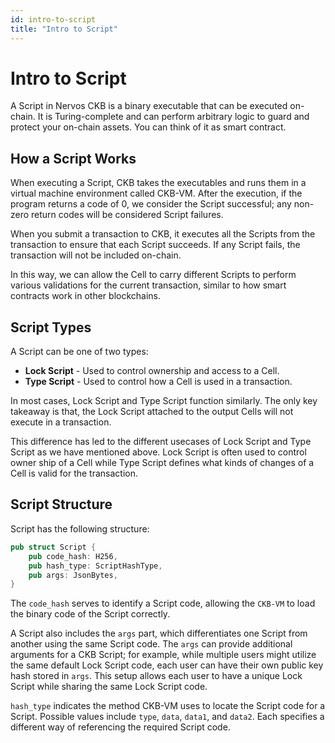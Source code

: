 ```yaml
---
id: intro-to-script
title: "Intro to Script"
---
```



# Intro to Script

A <Tooltip>Script</Tooltip> in Nervos CKB is a binary executable that can be executed on-chain. It is Turing-complete and can perform arbitrary logic to guard and protect your on-chain assets. You can think of it as smart contract.

## How a Script Works

When executing a Script, CKB takes the executables and runs them in a virtual machine environment called <Tooltip>CKB-VM</Tooltip>. After the execution, if the program returns a code of 0, we consider the Script successful; any non-zero return codes will be considered Script failures.

When you submit a transaction to CKB, it executes all the Scripts from the transaction to ensure that each Script succeeds. If any Script fails, the transaction will not be included on-chain.

In this way, we can allow the Cell to carry different Scripts to perform various validations for the current transaction, similar to how smart contracts work in other blockchains.

## Script Types

A Script can be one of two types:

- **Lock Script** - Used to control ownership and access to a Cell.
- **Type Script** - Used to control how a Cell is used in a transaction.

In most cases, Lock Script and Type Script function similarly. The only key takeaway is that, the Lock Script attached to the output Cells will not execute in a transaction.

This difference has led to the different usecases of Lock Script and Type Script as we have mentioned above. Lock Script is often used to control owner ship of a Cell while Type Script defines what kinds of changes of a Cell is valid for the transaction.

## Script Structure

Script has the following structure:

```rust
pub struct Script {
    pub code_hash: H256,
    pub hash_type: ScriptHashType,
    pub args: JsonBytes,
}
```

The `code_hash` serves to identify a Script code, allowing the `CKB-VM` to load the binary code of the Script correctly.

A Script also includes the `args` part, which differentiates one Script from another using the same Script code. The `args` can provide additional arguments for a CKB Script; for example, while multiple users might utilize the same default Lock Script code, each user can have their own public key hash stored in `args`. This setup allows each user to have a unique Lock Script while sharing the same Lock Script code.

`hash_type` indicates the method CKB-VM uses to locate the Script code for a Script. Possible values include `type`, `data`, `data1`, and `data2`. Each specifies a different way of referencing the required Script code.
